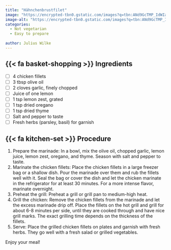 ```yaml
---
title: "Hähnchenbrustfilet"
image: "https://encrypted-tbn0.gstatic.com/images?q=tbn:ANd9GcTMP_IdWIaJbMyqcnhID8iR1AesJXaGt2sRTw&s"
image-alt: "https://encrypted-tbn0.gstatic.com/images?q=tbn:ANd9GcTMP_IdWIaJbMyqcnhID8iR1AesJXaGt2sRTw&s"
categories:
  - Not vegetarian
  - Easy to prepare
  
author: Julius Wilke
---
```


## {{< fa basket-shopping >}} Ingredients

- [ ] 4 chicken fillets
- [ ] 3 tbsp olive oil
- [ ] 2 cloves garlic, finely chopped
- [ ] Juice of one lemon
- [ ] 1 tsp lemon zest, grated
- [ ] 1 tsp dried oregano
- [ ] 1 tsp dried thyme
- [ ] Salt and pepper to taste
- [ ] Fresh herbs (parsley, basil) for garnish

## {{< fa kitchen-set >}} Procedure

1. Prepare the marinade: In a bowl, mix the olive oil, chopped garlic, lemon juice, lemon zest, oregano, and thyme. Season with salt and pepper to taste.
2. Marinate the chicken fillets: Place the chicken fillets in a large freezer bag or a shallow dish. Pour the marinade over them and rub the fillets well with it. Seal the bag or cover the dish and let the chicken marinate in the refrigerator for at least 30 minutes. For a more intense flavor, marinate overnight.
3. Preheat the grill: Preheat a grill or grill pan to medium-high heat.
4. Grill the chicken: Remove the chicken fillets from the marinade and let the excess marinade drip off. Place the fillets on the hot grill and grill for about 6-8 minutes per side, until they are cooked through and have nice grill marks. The exact grilling time depends on the thickness of the fillets.
5. Serve: Place the grilled chicken fillets on plates and garnish with fresh herbs. They go well with a fresh salad or grilled vegetables.

Enjoy your meal!
